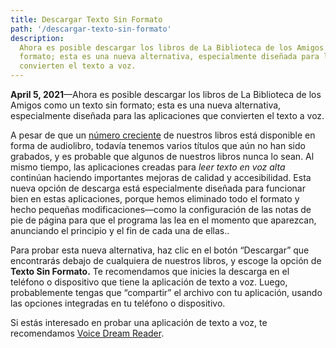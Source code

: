 ```yaml
---
title: Descargar Texto Sin Formato
path: '/descargar-texto-sin-formato'
description:
  Ahora es posible descargar los libros de La Biblioteca de los Amigos como un texto sin
  formato; esta es una nueva alternativa, especialmente diseñada para las aplicaciones que
  convierten el texto a voz.
---
```


<Lead>
  <strong>April 5, 2021</strong>&mdash;Ahora es posible descargar los libros de La
  Biblioteca de los Amigos como un texto sin formato; esta es una nueva alternativa,
  especialmente diseñada para las aplicaciones que convierten el texto a voz.
</Lead>

A pesar de que un [número creciente](/audiolibros) de nuestros libros está disponible en
forma de audiolibro, todavía tenemos varios títulos que aún no han sido grabados, y es
probable que algunos de nuestros libros nunca lo sean. Al mismo tiempo, las aplicaciones
creadas para _leer texto en voz alta_ continúan haciendo importantes mejoras de calidad y
accesibilidad. Esta nueva opción de descarga está especialmente diseñada para funcionar
bien en estas aplicaciones, porque hemos eliminado todo el formato y hecho pequeñas
modificaciones—como la configuración de las notas de pie de página para que el programa
las lea en el momento que aparezcan, anunciando el principio y el fin de cada una de
ellas..

Para probar esta nueva alternativa, haz clic en el botón “Descargar” que encontrarás
debajo de cualquiera de nuestros libros, y escoge la opción de **Texto Sin Formato.** Te
recomendamos que inicies la descarga en el teléfono o dispositivo que tiene la aplicación
de texto a voz. Luego, probablemente tengas que “compartir” el archivo con tu aplicación,
usando las opciones integradas en tu teléfono o dispositivo.

Si estás interesado en probar una aplicación de texto a voz, te recomendamos
[Voice Dream Reader](https://www.voicedream.com/reader/).
